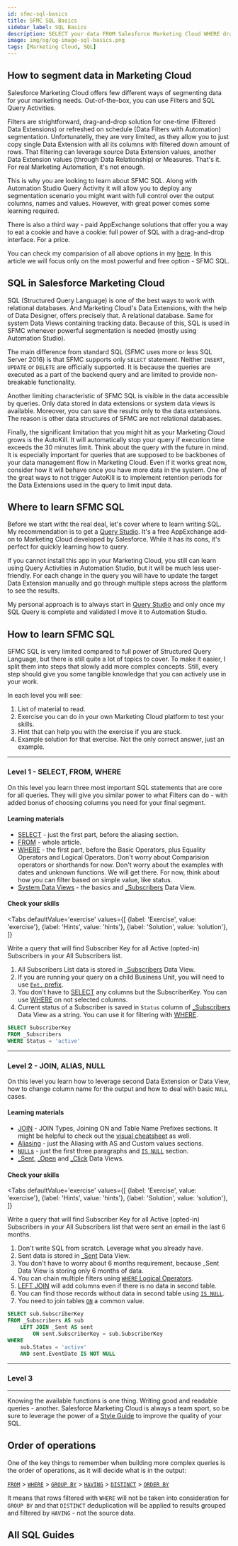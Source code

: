 ```yaml
---
id: sfmc-sql-basics
title: SFMC SQL Basics
sidebar_label: SQL Basics
description: SELECT your data FROM Salesforce Marketing Cloud WHERE drag-and-drop Filters are not enough.
image: img/og/og-image-sql-basics.png
tags: [Marketing Cloud, SQL]
---
```



<LeadText content='SELECT your data FROM Salesforce Marketing Cloud WHERE drag-and-drop Filters are not enough.' />

## How to segment data in Marketing Cloud

Salesforce Marketing Cloud offers few different ways of segmenting data for your marketing needs. Out-of-the-box, you can use Filters and SQL Query Activities.

Filters are strightforward, drag-and-drop solution for one-time (Filtered Data Extensions) or refreshed on schedule (Data Filters with Automation) segmentation. Unfortunatelly, they are very limited, as they allow you to just copy single Data Extension with all its columns with filtered down amount of rows. That filtering can leverage source Data Extension values, another Data Extension values (through Data Relationship) or Measures. That's it. For real Marketing Automation, it's not enough.

This is why you are looking to learn about SFMC SQL. Along with Automation Studio Query Activity it will allow you to deploy any segmentation scenario you might want with full control over the output columns, names and values. However, with great power comes some learning required.

There is also a third way - paid AppExchange solutions that offer you a way to eat a cookie and have a cookie: full power of SQL with a drag-and-drop interface. For a price.

You can check my comparision of all above options in my [here](../config/sfmc-appexchange-solutions.mdx#sfmc-segmentation-solutions). In this article we will focus only on the most powerful and free option - SFMC SQL.

## SQL in Salesforce Marketing Cloud

SQL (Structured Query Language) is one of the best ways to work with relational databases. And Marketing Cloud's Data Extensions, with the help of Data Designer, offers precisely that. A relational database. Same for system Data Views containing tracking data. Because of this, SQL is used in SFMC whenever powerful segmentation is needed (mostly using Automation Studio).

The main difference from standard SQL (SFMC uses more or less SQL Server 2016) is that SFMC supports only `SELECT` statement. Neither `INSERT`, `UPDATE` or `DELETE` are officially supported. It is because the queries are executed as a part of the backend query and are limited to provide non-breakable functionality.

Another limiting characteristic of SFMC SQL is visible in the data accessible by queries. Only data stored in data extensions or system data views is available. Moreover, you can save the results only to the data extensions. The reason is other data structures of SFMC are not relational databases.

Finally, the significant limitation that you might hit as your Marketing Cloud grows is the AutoKill. It will automatically stop your query if execution time exceeds the 30 minutes limit. Think about the query with the future in mind. It is especially important for queries that are supposed to be backbones of your data management flow in Marketing Cloud. Even if it works great now, consider how it will behave once you have more data in the system. One of the great ways to not trigger AutoKill is to implement retention periods for the Data Extensions used in the query to limit input data.

## Where to learn SFMC SQL

Before we start witht the real deal, let's cover where to learn writing SQL. My recommendation is to get a [Query Studio](../config/sfmc-appexchange-solutions.mdx#query-studio). It's a free AppExchange add-on to Marketing Cloud developed by Salesforce. While it has its cons, it's perfect for quickly learning how to query.

If you cannot install this app in your Marketing Cloud, you still can learn using Query Activities in Automation Studio, but it will be much less user-friendly. For each change in the query you will have to update the target Data Extension manually and go through multiple steps across the platform to see the results.

My personal approach is to always start in [Query Studio](../config/sfmc-appexchange-solutions.mdx#query-studio) and only once my SQL Query is complete and validated I move it to Automation Studio.

## How to learn SFMC SQL

SFMC SQL is very limited compared to full power of Structured Query Language, but there is still quite a lot of topics to cover. To make it easier, I split them into steps that slowly add more complex concepts. Still, every step should give you some tangible knowledge that you can actively use in your work.

In each level you will see:

1. List of material to read.
2. Exercise you can do in your own Marketing Cloud platform to test your skills.
3. Hint that can help you with the exercise if you are stuck.
4. Example solution for that exercise. Not the only correct answer, just an example.

---

### Level 1 - SELECT, FROM, WHERE

On this level you learn three most important SQL statements that are core for all queries. They will give you similar power to what Filters can do - with added bonus of choosing columns you need for your final segment.

#### Learning materials

- [SELECT](./sfmc-sql-select.mdx) - just the first part, before the aliasing section.
- [FROM](./sfmc-sql-from.mdx) - whole article.
- [WHERE](./sfmc-sql-where.mdx) - the first part, before the Basic Operators, plus Equality Operators and Logical Operators. Don't worry about Comparision operators or shorthands for now. Don't worry about the examples with dates and unknown functions. We will get there. For now, think about how you can filter based on simple value, like status.
- [System Data Views](../config/sfmc-system-data-views.mdx) - the basics and [_Subscribers](../config/sfmc-system-data-views.mdx#_subscribers) Data View.

#### Check your skills

<Tabs
    defaultValue='exercise'
    values={[
        {label: 'Exercise', value: 'exercise'},
        {label: 'Hints', value: 'hints'},
        {label: 'Solution', value: 'solution'},
    ]}
>
<TabItem value='exercise'>

Write a query that will find Subscriber Key for all Active (opted-in) Subscribers in your All Subscribers list.

</TabItem>
<TabItem value='hints'>

1. All Subscribers List data is stored in [_Subscribers](../config/sfmc-system-data-views.mdx#_subscribers) Data View.
2. If you are running your query on a child Business Unit, you will need to use [`Ent.` prefix](./sfmc-sql-from.mdx#enterprise-system-data-views).
3. You don't have to [SELECT](./sfmc-sql-select.mdx) any columns but the SubscriberKey. You can use [WHERE](./sfmc-sql-where.mdx) on not selected columns.
4. Current status of a Subscriber is saved in `Status` column of [_Subscribers](../config/sfmc-system-data-views.mdx#_subscribers) Data View as a string. You can use it for filtering with [WHERE](./sfmc-sql-where.mdx).

</TabItem>
<TabItem value='solution'>

```sql title="Solution working on Parent Business Unit"
SELECT SubscriberKey
FROM _Subscribers
WHERE Status = 'active'
```

</TabItem>
</Tabs>

---

### Level 2 - JOIN, ALIAS, NULL

On this level you learn how to leverage second Data Extension or Data View, how to change column name for the output and how to deal with basic `NULL` cases.

#### Learning materials

- [JOIN](./sfmc-sql-join.mdx) - JOIN Types, Joining ON and Table Name Prefixes sections. It might be helpful to check out the [visual cheatsheet](./sfmc-sql-join.mdx#sfmc-sql-join-cheat-sheet) as well.
- [Aliasing](./sfmc-sql-select.mdx#aliasing-with-as) - just the Aliasing with AS and Custom values sections.
- [`NULL`s](./sfmc-sql-null-functions.mdx) - just the first three paragraphs and [`IS NULL`](./sfmc-sql-null-functions.mdx#is-null) section.
- [_Sent](../config/sfmc-system-data-views.mdx#_sent), [_Open](../config/sfmc-system-data-views.mdx#_open) and [_Click](../config/sfmc-system-data-views.mdx#_click) Data Views.

#### Check your skills

<Tabs
    defaultValue='exercise'
    values={[
        {label: 'Exercise', value: 'exercise'},
        {label: 'Hints', value: 'hints'},
        {label: 'Solution', value: 'solution'},
    ]}
>
<TabItem value='exercise'>

Write a query that will find Subscriber Key for all Active (opted-in) Subscribers in your All Subscribers list that were sent an email in the last 6 months.

</TabItem>
<TabItem value='hints'>

1. Don't write SQL from scratch. Leverage what you already have.
2. Sent data is stored in [_Sent](../config/sfmc-system-data-views.mdx#_sent) Data View.
3. You don't have to worry about 6 months requirement, because _Sent Data View is storing only 6 months of data.
4. You can chain multiple filters using [`WHERE` Logical Operators](./sfmc-sql-where.mdx#logical-operators).
5. [LEFT JOIN](./sfmc-sql-join.mdx#left-and-right-joins) will add columns even if there is no data in second table.
6. You can find those records without data in second table using [`IS NULL`](./sfmc-sql-null-functions.mdx#is-null).
7. You need to join tables [`ON`](./sfmc-sql-join.mdx#joining-on) a common value.

</TabItem>
<TabItem value='solution'>

```sql title="Solution working on Parent Business Unit"
SELECT sub.SubscriberKey
FROM _Subscribers AS sub
    LEFT JOIN _Sent AS sent
        ON sent.SubscriberKey = sub.SubscriberKey
WHERE
    sub.Status = 'active'
    AND sent.EventDate IS NOT NULL
```

</TabItem>
</Tabs>

---

### Level 3

---

Knowing the available functions is one thing. Writing good and readable queries - another. Salesforce Marketing Cloud is always a team sport, so be sure to leverage the power of a [Style Guide](./sfmc-sql-style-guide.mdx) to improve the quality of your SQL.

## Order of operations

One of the key things to remember when building more complex queries is the order of operations, as it will decide what is in the output:

[`FROM`](./sfmc-sql-from.mdx) > [`WHERE`](./sfmc-sql-where.mdx) > [`GROUP BY`](#group-by) > [`HAVING`](#having) > [`DISTINCT`](./sfmc-sql-select.mdx#distinct) > [`ORDER BY`](./sfmc-sql-select.mdx#top-with-order-by)

It means that rows filtered with `WHERE` will not be taken into consideration for `GROUP BY` and that `DISTINCT` deduplication will be applied to results grouped and filtered by `HAVING` - not the source data.

## All SQL Guides

<DocCardList />
